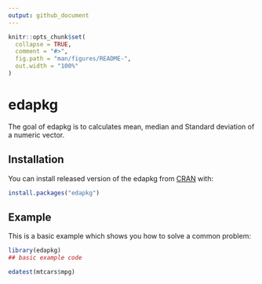 ```yaml
---
output: github_document
---
```


<!-- README.md is generated from README.Rmd. Please edit that file -->

```r
knitr::opts_chunk$set(
  collapse = TRUE,
  comment = "#>",
  fig.path = "man/figures/README-",
  out.width = "100%"
)
```

# edapkg

<!-- badges: start -->
<!-- badges: end -->

The goal of edapkg is to calculates mean, median and Standard deviation of a numeric vector.

## Installation

You can install released version of the edapkg from
[CRAN](https://cran.r-project.org/) with:

``` r
install.packages("edapkg")
```

## Example

This is a basic example which shows you how to solve a common problem:

```r
library(edapkg)
## basic example code
```

```r
edatest(mtcars$mpg)
```
